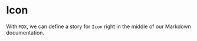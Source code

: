 <!--- Icon.stories.mdx -->



<Meta title="Atoms/Icon" component={Icon} />

# Icon

With `MDX`, we can define a story for `Icon` right in the middle of our
Markdown documentation.

<Canvas>
  <Story name="Icon">
    <Icon name='fas fa-store' size={50} />
    <div style={{ marginTop: 15 }}>
      <Icon name='fas fa-store' size={50} withBackground />
    </div>
    <div style={{ marginTop: 15 }}>
      <Icon name='fas fa-store' size={50} withBackground fullRounded />
    </div>
  </Story>
</Canvas>
